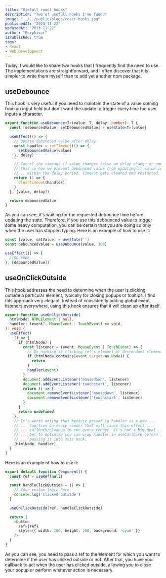 ```yaml
---
title: "Usefull react hooks"
description: "Two of usefull hooks I've fuond"
image: "../../public/blogs/react-hooks.jpg"
publishedAt: "2023-11-22"
updatedAt: "2023-11-22"
author: "Morphisor"
isPublished: true
tags: 
- React
- Web Development
---
```


Today, I would like to share two hooks that I frequently find the need to use. 
The implementations are straightforward, and I often discover that it is simpler to write them myself than to add yet another npm package.

## useDebounce
This hook is very useful if you need to maintain the state of a value coming from an input field 
but don't want the update to trigger every time the user inputs a character.
```typescript
export function useDebounce<T>(value: T, delay: number): T {
  const [debouncedValue, setDebouncedValue] = useState<T>(value)

  useEffect(() => {
    // Update debounced value after delay
    const handler = setTimeout(() => {
      setDebouncedValue(value)
    }, delay)

    // Cancel the timeout if value changes (also on delay change or unmount)
    // This is how we prevent debounced value from updating if value is changed ...
    // .. within the delay period. Timeout gets cleared and restarted.
    return () => {
      clearTimeout(handler)
    }
  }, [value, delay])

  return debouncedValue
}
```

As you can see, it's waiting for the requested debounce time before updating the state. 
Therefore, if you use this debounced value to trigger some heavy computation, 
you can be certain that you are doing so only when the user has stopped typing. Here is an example of how to use it:
```typescript
const [value, setValue] = useState('')
const debouncedValue = useDebounce(value, 300)

useEffect(() => {
  //DO WORK
}, [debouncedValue])
```

## useOnClickOutside
This hook addresses the need to determine when the user is clicking outside a particular element, typically for closing popups or tooltips. 
I find this approach very elegant. Instead of consistently adding global event listeners everywhere, using this hook ensures that it will clean up after itself.
```typescript
export function useOnClickOutside(
  htmlNode: HTMLElement | null,
  handler: (event?: MouseEvent | TouchEvent) => void,
): void {
  useEffect(
    () => {
      if (htmlNode) {
        const listener = (event: MouseEvent | TouchEvent) => {
          // Do nothing if clicking ref's element or descendent elements
          if (htmlNode.contains(event.target as Node)) {
            return
          }
          handler(event)
        }
        document.addEventListener('mousedown', listener)
        document.addEventListener('touchstart', listener)
        return () => {
          document.removeEventListener('mousedown', listener)
          document.removeEventListener('touchstart', listener)
        }
      }
      return undefined
    },
    // It's worth noting that because passed in handler is a new ...
    // ... function on every render that will cause this effect ...
    // ... callback/cleanup to run every render. It's not a big deal ...
    // ... but to optimize you can wrap handler in useCallback before ...
    // ... passing it into this hook.
    [htmlNode, handler],
  )
}
```

Here is an example of how to use it:
```typescript
export default function Component() {
  const ref = useRef(null)

  const handleClickOutside = () => {
    // Your custom logic here
    console.log('clicked outside')
  }

  useOnClickOutside(ref, handleClickOutside)

  return (
    <button
      ref={ref}
      style={{ width: 200, height: 200, background: 'cyan' }}
    />
  )
}
```
As you can see, you need to pass a ref to the element for which you want to determine if the user has clicked outside or not. 
After that, you have your callback to act when the user has clicked outside, allowing you to close your popup or perform whatever action is necessary.